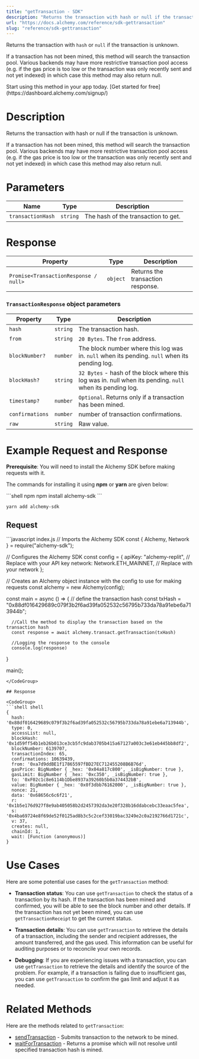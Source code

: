 ```yaml
---
title: "getTransaction - SDK"
description: "Returns the transaction with hash or null if the transaction is unknown. If a transaction has not been mined, this method will search the transaction pool. Various backends may have more restrictive transaction pool access (e.g. if the gas price is too low or the transaction was only recently sent a..."
url: "https://docs.alchemy.com/reference/sdk-gettransaction"
slug: "reference/sdk-gettransaction"
---
```


Returns the transaction with `hash` or `null` if the transaction is unknown.

If a transaction has not been mined, this method will search the transaction pool. Various backends may have more restrictive transaction pool access (e.g. if the gas price is too low or the transaction was only recently sent and not yet indexed) in which case this method may also return null.

<Tip title="Don’t have an API key?" icon="star">
  Start using this method in your app today. [Get started for free](https://dashboard.alchemy.com/signup/)
</Tip>

# Description

Returns the transaction with hash or null if the transaction is unknown.

If a transaction has not been mined, this method will search the transaction pool. Various backends may have more restrictive transaction pool access (e.g. if the gas price is too low or the transaction was only recently sent and not yet indexed) in which case this method may also return null.

# Parameters

| Name              | Type     | Description                         |
| ----------------- | -------- | ----------------------------------- |
| `transactionHash` | `string` | The hash of the transaction to get. |

# Response

| Property                              | Type     | Description                       |
| ------------------------------------- | -------- | --------------------------------- |
| `Promise<TransactionResponse / null>` | `object` | Returns the transaction response. |

### `TransactionResponse` object parameters

| Property        | Type     | Description                                                                                               |
| --------------- | -------- | --------------------------------------------------------------------------------------------------------- |
| `hash`          | `string` | The transaction hash.                                                                                     |
| `from`          | `string` | `20 Bytes`. The `from` address.                                                                           |
| `blockNumber?`  | `number` | The block number where this log was in. `null` when its pending. `null` when its pending log.             |
| `blockHash?`    | `string` | `32 Bytes` - hash of the block where this log was in. null when its pending. `null` when its pending log. |
| `timestamp?`    | `number` | `Optional`. Returns only if a transaction has been mined.                                                 |
| `confirmations` | `number` | number of transaction confirmations.                                                                      |
| `raw`           | `string` | Raw value.                                                                                                |

# Example Request and Response

**Prerequisite**: You will need to install the Alchemy SDK before making requests with it.

The commands for installing it using **npm** or **yarn** are given below:

<CodeGroup>
  ```shell npm
  npm install alchemy-sdk
  ```

  ```shell yarn
  yarn add alchemy-sdk
  ```
</CodeGroup>

## Request

<CodeGroup>
  ```javascript index.js
  // Imports the Alchemy SDK
  const { Alchemy, Network } = require("alchemy-sdk");

  // Configures the Alchemy SDK
  const config = {
      apiKey: "alchemy-replit", // Replace with your API key
      network: Network.ETH_MAINNET, // Replace with your network
  };

  // Creates an Alchemy object instance with the config to use for making requests
  const alchemy = new Alchemy(config);

  const main = async () => {
      // define the transaction hash
      const txHash = "0x88df016429689c079f3b2f6ad39fa052532c56795b733da78a91ebe6a713944b";

      //Call the method to display the transaction based on the transaction hash
      const response = await alchemy.transact.getTransaction(txHash)

      //Logging the response to the console
      console.log(response)
  }

  main();
  ```
</CodeGroup>

## Response

<CodeGroup>
  ```shell shell
  {
    hash: '0x88df016429689c079f3b2f6ad39fa052532c56795b733da78a91ebe6a713944b',
    type: 0,
    accessList: null,
    blockHash: '0x1d59ff54b1eb26b013ce3cb5fc9dab3705b415a67127a003c3e61eb445bb8df2',
    blockNumber: 6139707,
    transactionIndex: 65,
    confirmations: 10639439,
    from: '0xa7d9ddBE1f17865597fBD27EC712455208B6B76d',
    gasPrice: BigNumber { _hex: '0x04a817c800', _isBigNumber: true },
    gasLimit: BigNumber { _hex: '0xc350', _isBigNumber: true },
    to: '0xF02c1c8e6114b1Dbe8937a39260b5b0a374432bB',
    value: BigNumber { _hex: '0x0f3dbb76162000', _isBigNumber: true },
    nonce: 21,
    data: '0x68656c6c6f21',
    r: '0x1b5e176d927f8e9ab405058b2d2457392da3e20f328b16ddabcebc33eaac5fea',
    s: '0x4ba69724e8f69de52f0125ad8b3c5c2cef33019bac3249e2c0a2192766d1721c',
    v: 37,
    creates: null,
    chainId: 1,
    wait: [Function (anonymous)]
  }
  ```
</CodeGroup>

# Use Cases

Here are some potential use cases for the `getTransaction` method:

* **Transaction status**: You can use `getTransaction` to check the status of a transaction by its hash. If the transaction has been mined and confirmed, you will be able to see the block number and other details. If the transaction has not yet been mined, you can use `getTransactionReceipt` to get the current status.

* **Transaction details**: You can use `getTransaction` to retrieve the details of a transaction, including the sender and recipient addresses, the amount transferred, and the gas used. This information can be useful for auditing purposes or to reconcile your own records.

* **Debugging**: If you are experiencing issues with a transaction, you can use `getTransaction` to retrieve the details and identify the source of the problem. For example, if a transaction is failing due to insufficient gas, you can use `getTransaction` to confirm the gas limit and adjust it as needed.

# Related Methods

Here are the methods related to `getTransaction`:

* [sendTransaction](/reference/sendtransaction-sdk) - Submits transaction to the network to be mined.
* [waitForTransaction](/reference/waitfortransaction-sdk) - Returns a promise which will not resolve until specified transaction hash is mined.
